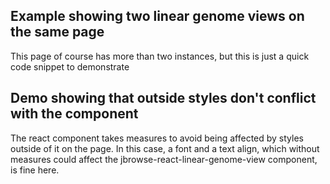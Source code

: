 
<Meta title="More Examples" />

## Example showing two linear genome views on the same page

This page of course has more than two instances, but this is just a quick code
snippet to demonstrate

<Story id="linear-view--two-linear-genome-views" />

## Demo showing that outside styles don't conflict with the component

The react component takes measures to avoid being affected by styles outside of
it on the page. In this case, a font and a text align, which without measures
could affect the jbrowse-react-linear-genome-view component, is fine here.

<Story id="linear-view--with-outside-styling" />
